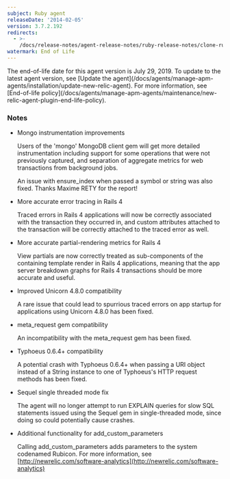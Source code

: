 ```yaml
---
subject: Ruby agent
releaseDate: '2014-02-05'
version: 3.7.2.192
redirects:
  - >-
    /docs/release-notes/agent-release-notes/ruby-release-notes/clone-ruby-agent-372192
watermark: End of Life
---
```


<Callout variant="important">
  The end-of-life date for this agent version is July 29, 2019. To update to the latest agent version, see [Update the agent](/docs/agents/manage-apm-agents/installation/update-new-relic-agent). For more information, see [End-of-life policy](/docs/agents/manage-apm-agents/maintenance/new-relic-agent-plugin-end-life-policy).
</Callout>

### Notes

* Mongo instrumentation improvements

  Users of the 'mongo' MongoDB client gem will get more detailed instrumentation including support for some operations that were not previously captured, and separation of aggregate metrics for web transactions from background jobs.

  An issue with ensure_index when passed a symbol or string was also fixed. Thanks Maxime RETY for the report!
* More accurate error tracing in Rails 4

  Traced errors in Rails 4 applications will now be correctly associated with the transaction they occurred in, and custom attributes attached to the transaction will be correctly attached to the traced error as well.
* More accurate partial-rendering metrics for Rails 4

  View partials are now correctly treated as sub-components of the containing template render in Rails 4 applications, meaning that the app server breakdown graphs for Rails 4 transactions should be more accurate and useful.
* Improved Unicorn 4.8.0 compatibility

  A rare issue that could lead to spurrious traced errors on app startup for applications using Unicorn 4.8.0 has been fixed.
* meta_request gem compatibility

  An incompatibility with the meta_request gem has been fixed.
* Typhoeus 0.6.4+ compatibility

  A potential crash with Typhoeus 0.6.4+ when passing a URI object instead of a String instance to one of Typhoeus's HTTP request methods has been fixed.
* Sequel single threaded mode fix

  The agent will no longer attempt to run EXPLAIN queries for slow SQL statements issued using the Sequel gem in single-threaded mode, since doing so could potentially cause crashes.
* Additional functionality for add_custom_parameters

  Calling add_custom_parameters adds parameters to the system codenamed Rubicon. For more information, see [http://newrelic.com/software-analytics](http://newrelic.com/software-analytics)
